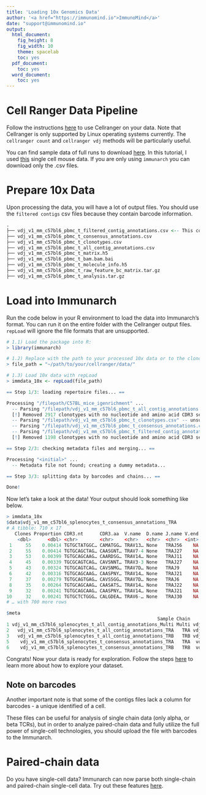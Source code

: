 ```yaml
---
title: 'Loading 10x Genomics Data'
author: '<a href="https://immunomind.io">ImmunoMind</a>'
date: "support@immunomind.io"
output:
  html_document:
    fig_height: 8
    fig_width: 10
    theme: spacelab
    toc: yes
  pdf_document:
    toc: yes
  word_document:
    toc: yes
---
```



<!--
%\VignetteEngine{knitr::rmarkdown}
%\VignetteIndexEntry{Loading 10x Genomics Data}
%\VignettePackage{immunarch}
-->

# Cell Ranger Data Pipeline
Follow the instructions <a href="https://support.10xgenomics.com/single-cell-gene-expression/software/pipelines/latest/what-is-cell-ranger">here</a> to use Cellranger on your data. Note that Cellranger is only supported by Linux operating systems currently. The `cellranger count` and `cellranger vdj` methods will be particularly useful.

You can find sample data of full runs to download <a href="https://support.10xgenomics.com/single-cell-vdj/datasets">here</a>. In this tutorial, I used <a href="https://support.10xgenomics.com/single-cell-vdj/datasets/3.0.0/vdj_v1_mm_c57bl6_pbmc_t">this</a> single cell mouse data. If you are only using `immunarch` you can download only the .csv files.

# Prepare 10x Data
Upon processing the data, you will have a lot of output files. You should use the `filtered contigs` csv files because they contain barcode information. 

```r
.
├── vdj_v1_mm_c57bl6_pbmc_t_filtered_contig_annotations.csv <-- This contains the count data we want!
├── vdj_v1_mm_c57bl6_pbmc_t_consensus_annotations.csv 
├── vdj_v1_mm_c57bl6_pbmc_t_clonotypes.csv
├── vdj_v1_mm_c57bl6_pbmc_t_all_contig_annotations.csv 
├── vdj_v1_mm_c57bl6_pbmc_t_matrix.h5
├── vdj_v1_mm_c57bl6_pbmc_t_bam.bam.bai
├── vdj_v1_mm_c57bl6_pbmc_t_molecule_info.h5
├── vdj_v1_mm_c57bl6_pbmc_t_raw_feature_bc_matrix.tar.gz
├── vdj_v1_mm_c57bl6_pbmc_t_analysis.tar.gz

```

# Load into Immunarch

Run the code below in your R environment to load the data into Immunarch's format. You can run it on the entire folder with the Cellranger output files. `repLoad` will ignore the file formats that are unsupported.

```r
# 1.1) Load the package into R:
> library(immunarch)

# 1.2) Replace with the path to your processed 10x data or to the clonotypes file
> file_path = "~/path/to/your/cellranger/data/"

# 1.3) Load 10x data with repLoad
> immdata_10x <- repLoad(file_path)

== Step 1/3: loading repertoire files... ==

Processing "/filepath/C57BL_mice_igenrichment" ...
  -- Parsing "/filepath/vdj_v1_mm_c57bl6_pbmc_t_all_contig_annotations.csv" -- 10x (filt.contigs)
  [!] Removed 2917 clonotypes with no nucleotide and amino acid CDR3 sequence.
  -- Parsing "/filepath/vdj_v1_mm_c57bl6_pbmc_t_clonotypes.csv" -- unsupported format, skipping
  -- Parsing "/filepath/vdj_v1_mm_c57bl6_pbmc_t_consensus_annotations.csv" -- 10x (consensus)
  -- Parsing "/filepath/vdj_v1_mm_c57bl6_pbmc_t_filtered_contig_annotations.csv" -- 10x (filt.contigs)
  [!] Removed 1198 clonotypes with no nucleotide and amino acid CDR3 sequence.

== Step 2/3: checking metadata files and merging... ==

Processing "<initial>" ...
  -- Metadata file not found; creating a dummy metadata...

== Step 3/3: splitting data by barcodes and chains... ==

Done!
```

Now let's take a look at the data! Your output should look something like below.

```r
> immdata_10x
$data$vdj_v1_mm_c57bl6_splenocytes_t_consensus_annotations_TRA
# A tibble: 710 x 17
   Clones Proportion CDR3.nt      CDR3.aa  V.name  D.name J.name V.end D.start D.end J.start VJ.ins VD.ins DJ.ins chain ClonotypeID  ConsensusID 
    <dbl>      <dbl> <chr>        <chr>    <chr>   <chr>  <chr>  <int>   <int> <int>   <int>  <int>  <int>  <int> <chr> <chr>        <chr>       
 1     55    0.00414 TGTGCTATGGC… CAMATGG… TRAV13… None   TRAJ56    NA      NA    NA      NA     NA     NA     NA TRA   clonotype306 clonotype30…
 2     55    0.00414 TGTGCAGCTAG… CAASGNT… TRAV7-4 None   TRAJ27    NA      NA    NA      NA     NA     NA     NA TRA   clonotype338 clonotype33…
 3     53    0.00399 TGTGCAGCAAG… CAARDSG… TRAV14… None   TRAJ11    NA      NA    NA      NA     NA     NA     NA TRA   clonotype617 clonotype61…
 4     45    0.00339 TGCGCAGTCAG… CAVSNNT… TRAV3-3 None   TRAJ27    NA      NA    NA      NA     NA     NA     NA TRA   clonotype435 clonotype43…
 5     43    0.00324 TGTGCAGTCAG… CAVSNMG… TRAV7D… None   TRAJ9     NA      NA    NA      NA     NA     NA     NA TRA   clonotype401 clonotype40…
 6     42    0.00316 TGTGCAGCAAG… CAASPNY… TRAV14… None   TRAJ21    NA      NA    NA      NA     NA     NA     NA TRA   clonotype5   clonotype5_…
 7     37    0.00279 TGTGCAGTGAG… CAVSSGG… TRAV7D… None   TRAJ6     NA      NA    NA      NA     NA     NA     NA TRA   clonotype453 clonotype45…
 8     35    0.00264 TGTGCAGCAAG… CAASATS… TRAV14… None   TRAJ22    NA      NA    NA      NA     NA     NA     NA TRA   clonotype809 clonotype80…
 9     32    0.00241 TGTGCAGCAAG… CAASPNY… TRAV14… None   TRAJ21    NA      NA    NA      NA     NA     NA     NA TRA   clonotype150 clonotype15…
10     32    0.00241 TGTGCTCTGGG… CALGDEA… TRAV6-… None   TRAJ30    NA      NA    NA      NA     NA     NA     NA TRA   clonotype393 clonotype39…
# … with 700 more rows

$meta
                                                       Sample Chain                                                Source
1 vdj_v1_mm_c57bl6_splenocytes_t_all_contig_annotations_Multi Multi vdj_v1_mm_c57bl6_splenocytes_t_all_contig_annotations
2   vdj_v1_mm_c57bl6_splenocytes_t_all_contig_annotations_TRA   TRA vdj_v1_mm_c57bl6_splenocytes_t_all_contig_annotations
3   vdj_v1_mm_c57bl6_splenocytes_t_all_contig_annotations_TRB   TRB vdj_v1_mm_c57bl6_splenocytes_t_all_contig_annotations
5    vdj_v1_mm_c57bl6_splenocytes_t_consensus_annotations_TRA   TRA  vdj_v1_mm_c57bl6_splenocytes_t_consensus_annotations
6    vdj_v1_mm_c57bl6_splenocytes_t_consensus_annotations_TRB   TRB  vdj_v1_mm_c57bl6_splenocytes_t_consensus_annotations
```

Congrats! Now your data is ready for exploration. Follow the steps [here](https://immunarch.com/articles/v3_basic_analysis.html) to learn more about how to explore your dataset.

## Note on barcodes

Another important note is that some of the contigs files lack a column for barcodes - a unique identified of a cell. 

These files can be useful for analysis of single chain data (only alpha, or beta TCRs), but in order to analyze paired-chain data and fully utilize the full power of single-cell technologies, you should upload the file with barcodes to the Immunarch.

# Paired-chain data

Do you have single-cell data? Immunarch can now parse both single-chain and paired-chain single-cell data. Try out these features <a href="https://immunarch.com/articles/web_only/v21_singlecell.html">here</a>.